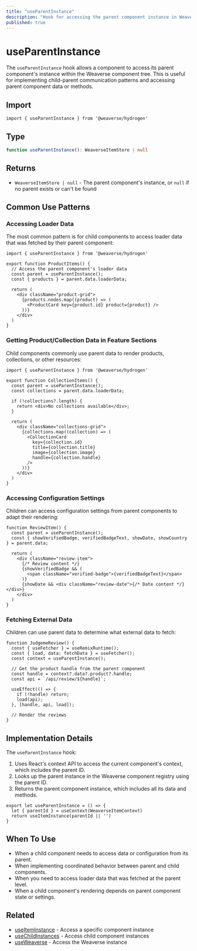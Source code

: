 ```yaml
---
title: "useParentInstance"
description: "Hook for accessing the parent component instance in Weaverse Hydrogen components."
published: true
---
```


# useParentInstance

The `useParentInstance` hook allows a component to access its parent component's instance within the Weaverse component tree. This is useful for implementing child-parent communication patterns and accessing parent component data or methods.

## Import

```tsx
import { useParentInstance } from '@weaverse/hydrogen'
```

## Type

```typescript
function useParentInstance(): WeaverseItemStore | null
```

## Returns

- `WeaverseItemStore | null` - The parent component's instance, or `null` if no parent exists or can't be found

## Common Use Patterns

### Accessing Loader Data

The most common pattern is for child components to access loader data that was fetched by their parent component:

```tsx
import { useParentInstance } from '@weaverse/hydrogen'

export function ProductItems() {
  // Access the parent component's loader data
  const parent = useParentInstance();
  const { products } = parent.data.loaderData;
  
  return (
    <div className="product-grid">
      {products.nodes.map((product) => (
        <ProductCard key={product.id} product={product} />
      ))}
    </div>
  )
}
```

### Getting Product/Collection Data in Feature Sections

Child components commonly use parent data to render products, collections, or other resources:

```tsx
import { useParentInstance } from '@weaverse/hydrogen'

export function CollectionItems() {
  const parent = useParentInstance();
  const collections = parent.data.loaderData;
  
  if (!collections?.length) {
    return <div>No collections available</div>;
  }
  
  return (
    <div className="collections-grid">
      {collections.map((collection) => (
        <CollectionCard 
          key={collection.id} 
          title={collection.title}
          image={collection.image}
          handle={collection.handle}
        />
      ))}
    </div>
  )
}
```

### Accessing Configuration Settings

Children can access configuration settings from parent components to adapt their rendering:

```tsx
function ReviewItem() {
  const parent = useParentInstance();
  const { showVerifiedBadge, verifiedBadgeText, showDate, showCountry } = parent.data;
  
  return (
    <div className="review-item">
      {/* Review content */}
      {showVerifiedBadge && (
        <span className="verified-badge">{verifiedBadgeText}</span>
      )}
      {showDate && <div className="review-date">{/* Date content */}</div>}
    </div>
  )
}
```

### Fetching External Data

Children can use parent data to determine what external data to fetch:

```tsx
function JudgemeReview() {
  const { useFetcher } = useRemixRuntime();
  const { load, data: fetchData } = useFetcher();
  const context = useParentInstance();
  
  // Get the product handle from the parent component
  const handle = context?.data?.product?.handle;
  const api = `/api/review/${handle}`;
  
  useEffect(() => {
    if (!handle) return;
    load(api);
  }, [handle, api, load]);
  
  // Render the reviews
}
```

## Implementation Details

The `useParentInstance` hook:

1. Uses React's context API to access the current component's context, which includes the parent ID.
2. Looks up the parent instance in the Weaverse component registry using the parent ID.
3. Returns the parent component instance, which includes all its data and methods.

```tsx
export let useParentInstance = () => {
  let { parentId } = useContext(WeaverseItemContext)
  return useItemInstance(parentId || '')
}
```

## When To Use

- When a child component needs to access data or configuration from its parent.
- When implementing coordinated behavior between parent and child components.
- When you need to access loader data that was fetched at the parent level.
- When a child component's rendering depends on parent component state or settings.

## Related

- [useItemInstance](api-reference/use-item-instance) - Access a specific component instance
- [useChildInstances](api-reference/use-child-instances) - Access child component instances
- [useWeaverse](api-reference/use-weaverse) - Access the Weaverse instance
